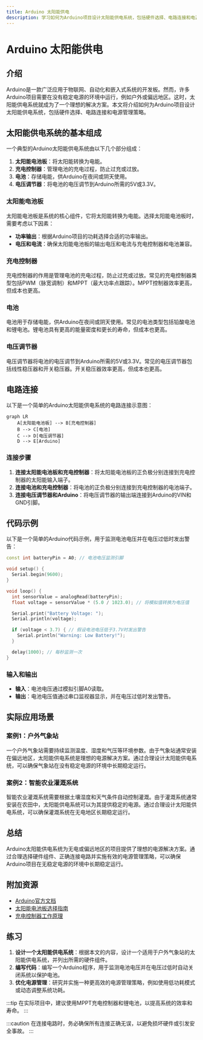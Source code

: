 ```yaml
---
title: Arduino 太阳能供电
description: 学习如何为Arduino项目设计太阳能供电系统，包括硬件选择、电路连接和电源管理策略。
---
```


# Arduino 太阳能供电

## 介绍

Arduino是一款广泛应用于物联网、自动化和嵌入式系统的开发板。然而，许多Arduino项目需要在没有稳定电源的环境中运行，例如户外或偏远地区。这时，太阳能供电系统就成为了一个理想的解决方案。本文将介绍如何为Arduino项目设计太阳能供电系统，包括硬件选择、电路连接和电源管理策略。

## 太阳能供电系统的基本组成

一个典型的Arduino太阳能供电系统由以下几个部分组成：

1. **太阳能电池板**：将太阳能转换为电能。
2. **充电控制器**：管理电池的充电过程，防止过充或过放。
3. **电池**：存储电能，供Arduino在夜间或阴天使用。
4. **电压调节器**：将电池的电压调节到Arduino所需的5V或3.3V。

### 太阳能电池板

太阳能电池板是系统的核心组件，它将太阳能转换为电能。选择太阳能电池板时，需要考虑以下因素：

- **功率输出**：根据Arduino项目的功耗选择合适的功率输出。
- **电压和电流**：确保太阳能电池板的输出电压和电流与充电控制器和电池兼容。

### 充电控制器

充电控制器的作用是管理电池的充电过程，防止过充或过放。常见的充电控制器类型包括PWM（脉宽调制）和MPPT（最大功率点跟踪）。MPPT控制器效率更高，但成本也更高。

### 电池

电池用于存储电能，供Arduino在夜间或阴天使用。常见的电池类型包括铅酸电池和锂电池。锂电池具有更高的能量密度和更长的寿命，但成本也更高。

### 电压调节器

电压调节器将电池的电压调节到Arduino所需的5V或3.3V。常见的电压调节器包括线性稳压器和开关稳压器。开关稳压器效率更高，但成本也更高。

## 电路连接

以下是一个简单的Arduino太阳能供电系统的电路连接示意图：

```mermaid
graph LR
    A[太阳能电池板] --> B[充电控制器]
    B --> C[电池]
    C --> D[电压调节器]
    D --> E[Arduino]
```

### 连接步骤

1. **连接太阳能电池板和充电控制器**：将太阳能电池板的正负极分别连接到充电控制器的太阳能输入端子。
2. **连接电池和充电控制器**：将电池的正负极分别连接到充电控制器的电池端子。
3. **连接电压调节器和Arduino**：将电压调节器的输出端连接到Arduino的VIN和GND引脚。

## 代码示例

以下是一个简单的Arduino代码示例，用于监测电池电压并在电压过低时发出警告：

```cpp
const int batteryPin = A0; // 电池电压监测引脚

void setup() {
  Serial.begin(9600);
}

void loop() {
  int sensorValue = analogRead(batteryPin);
  float voltage = sensorValue * (5.0 / 1023.0); // 将模拟值转换为电压值

  Serial.print("Battery Voltage: ");
  Serial.println(voltage);

  if (voltage < 3.7) { // 假设电池电压低于3.7V时发出警告
    Serial.println("Warning: Low Battery!");
  }

  delay(1000); // 每秒监测一次
}
```

### 输入和输出

- **输入**：电池电压通过模拟引脚A0读取。
- **输出**：电池电压值通过串口监视器显示，并在电压过低时发出警告。

## 实际应用场景

### 案例1：户外气象站

一个户外气象站需要持续监测温度、湿度和气压等环境参数。由于气象站通常安装在偏远地区，太阳能供电系统是理想的电源解决方案。通过合理设计太阳能供电系统，可以确保气象站在没有稳定电源的环境中长期稳定运行。

### 案例2：智能农业灌溉系统

智能农业灌溉系统需要根据土壤湿度和天气条件自动控制灌溉。由于灌溉系统通常安装在农田中，太阳能供电系统可以为其提供稳定的电源。通过合理设计太阳能供电系统，可以确保灌溉系统在无电地区长期稳定运行。

## 总结

Arduino太阳能供电系统为无电或偏远地区的项目提供了理想的电源解决方案。通过合理选择硬件组件、正确连接电路并实施有效的电源管理策略，可以确保Arduino项目在无稳定电源的环境中长期稳定运行。

## 附加资源

- [Arduino官方文档](https://www.arduino.cc/en/Guide/HomePage)
- [太阳能电池板选择指南](https://www.solarreviews.com/blog/how-to-choose-the-right-solar-panels-for-your-home)
- [充电控制器工作原理](https://www.victronenergy.com/blog/2019/03/25/how-does-a-solar-charge-controller-work/)

## 练习

1. **设计一个太阳能供电系统**：根据本文的内容，设计一个适用于户外气象站的太阳能供电系统，并列出所需的硬件组件。
2. **编写代码**：编写一个Arduino程序，用于监测电池电压并在电压过低时自动关闭系统以保护电池。
3. **优化电源管理**：研究并实施一种更高效的电源管理策略，例如使用低功耗模式或动态调整系统功耗。

:::tip
在实际项目中，建议使用MPPT充电控制器和锂电池，以提高系统的效率和寿命。
:::

:::caution
在连接电路时，务必确保所有连接正确无误，以避免损坏硬件或引发安全事故。
:::